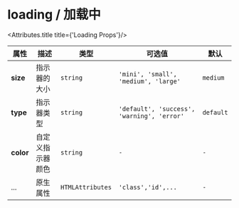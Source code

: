 
# loading / 加载中

<Attributes>
  
<Attributes.title title={'Loading Props'}/>

| 属性      | 描述             | 类型             | 可选值                                     | 默认      |
| --------- | ---------------- | ---------------- | ------------------------------------------ | --------- |
| **size**  | 指示器的大小     | `string`         | `'mini', 'small', 'medium', 'large'`       | `medium`  |
| **type**  | 指示器类型       | `string`         | `'default', 'success', 'warning', 'error'` | `default` |
| **color** | 自定义指示器颜色 | `string`         | `-`                                        | `-`       |
| ...       | 原生属性         | `HTMLAttributes` | `'class','id',...`                         | `-`       |

</Attributes>
